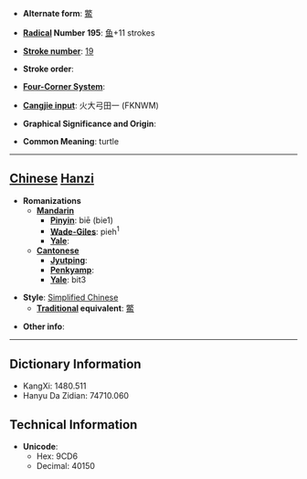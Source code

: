 * '''Alternate form''': [[鱉]]

* '''[[Wiktionary:Chinese radical index| Radical]] Number 195''': [[Wiktionary:Chinese radical index 鱼|鱼]]+11 strokes

* '''[[Wiktionary:Chinese total strokes index|Stroke number]]''': [[Wiktionary:Chinese total strokes index 19|19]]

* '''Stroke order''': 

* '''[[Wiktionary:Chinese four corner index|Four-Corner System]]''': 

* '''[[Wiktionary:Chinese Cangjie index|Cangjie input]]''': 火大弓田一 (FKNWM)

* '''Graphical Significance and Origin''': 

* '''Common Meaning''': turtle

----

== [[Chinese]] [[Hanzi]] ==

* '''Romanizations'''
** '''[[Mandarin]]'''
*** '''[[Pinyin]]''': biē (bie1)
*** '''[[Wade-Giles]]''': pieh<sup>1</sup>
*** '''[[Yale]]''': 
** '''[[Cantonese]]'''
*** '''[[Jyutping]]''':
*** '''[[Penkyamp]]''': 
*** '''[[Yale]]''': bit3

* '''Style''': [[Simplified Chinese]] 
** '''[[Traditional Chinese|Traditional]] equivalent''': [[鱉]]

* '''Other info''': 

----

== Dictionary Information ==

* KangXi: 1480.511
* Hanyu Da Zidian: 74710.060

== Technical Information ==

* '''Unicode''':
** Hex: 9CD6
** Decimal: 40150